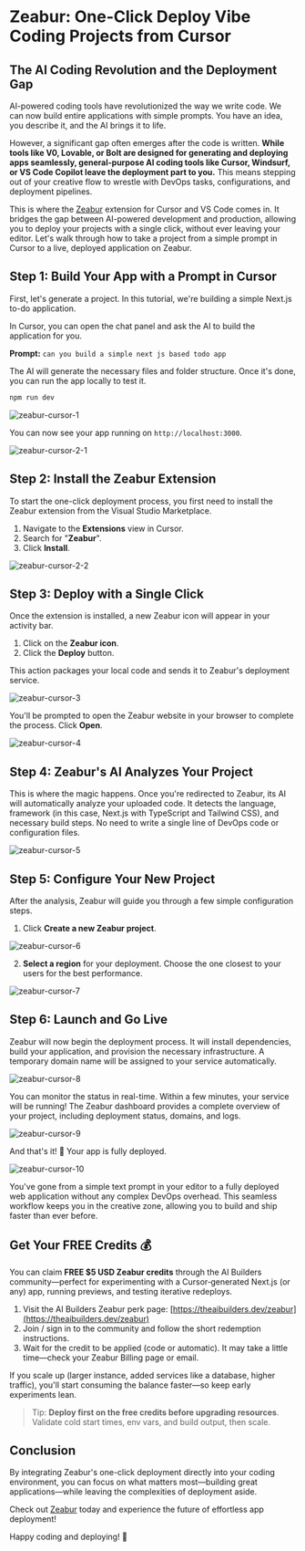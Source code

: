 # Zeabur: One-Click Deploy Vibe Coding Projects from Cursor

## The AI Coding Revolution and the Deployment Gap

AI-powered coding tools have revolutionized the way we write code. We can now build entire applications with simple prompts. You have an idea, you describe it, and the AI brings it to life.

However, a significant gap often emerges after the code is written. **While tools like V0, Lovable, or Bolt are designed for generating and deploying apps seamlessly, general-purpose AI coding tools like Cursor, Windsurf, or VS Code Copilot leave the deployment part to you.** This means stepping out of your creative flow to wrestle with DevOps tasks, configurations, and deployment pipelines.

This is where the [Zeabur](https://zeabur.com/referral?referralCode=aibuilders) extension for Cursor and VS Code comes in. It bridges the gap between AI-powered development and production, allowing you to deploy your projects with a single click, without ever leaving your editor. Let's walk through how to take a project from a simple prompt in Cursor to a live, deployed application on Zeabur.

## Step 1: Build Your App with a Prompt in Cursor

First, let's generate a project. In this tutorial, we're building a simple Next.js to-do application.

In Cursor, you can open the chat panel and ask the AI to build the application for you.

**Prompt:** `can you build a simple next js based todo app`

The AI will generate the necessary files and folder structure. Once it's done, you can run the app locally to test it.

```bash
npm run dev
```
![zeabur-cursor-1](/products/zeabur/zeabur-cursor-1.png)

You can now see your app running on `http://localhost:3000`.

![zeabur-cursor-2-1](/products/zeabur/zeabur-cursor-2-1.png)

## Step 2: Install the Zeabur Extension

To start the one-click deployment process, you first need to install the Zeabur extension from the Visual Studio Marketplace.

1.  Navigate to the **Extensions** view in Cursor.
2.  Search for "**Zeabur**".
3.  Click **Install**.

![zeabur-cursor-2-2](/products/zeabur/zeabur-cursor-2-2.png)

## Step 3: Deploy with a Single Click

Once the extension is installed, a new Zeabur icon will appear in your activity bar.

1.  Click on the **Zeabur icon**.
2.  Click the **Deploy** button.

This action packages your local code and sends it to Zeabur's deployment service.

![zeabur-cursor-3](/products/zeabur/zeabur-cursor-3.png)

You'll be prompted to open the Zeabur website in your browser to complete the process. Click **Open**.

![zeabur-cursor-4](/products/zeabur/zeabur-cursor-4.png)

## Step 4: Zeabur's AI Analyzes Your Project

This is where the magic happens. Once you're redirected to Zeabur, its AI will automatically analyze your uploaded code. It detects the language, framework (in this case, Next.js with TypeScript and Tailwind CSS), and necessary build steps. No need to write a single line of DevOps code or configuration files.

![zeabur-cursor-5](/products/zeabur/zeabur-cursor-5.png)

## Step 5: Configure Your New Project

After the analysis, Zeabur will guide you through a few simple configuration steps.

1.  Click **Create a new Zeabur project**.

![zeabur-cursor-6](/products/zeabur/zeabur-cursor-6.png)

2.  **Select a region** for your deployment. Choose the one closest to your users for the best performance.

![zeabur-cursor-7](/products/zeabur/zeabur-cursor-7.png)

## Step 6: Launch and Go Live

Zeabur will now begin the deployment process. It will install dependencies, build your application, and provision the necessary infrastructure. A temporary domain name will be assigned to your service automatically.

![zeabur-cursor-8](/products/zeabur/zeabur-cursor-8.png)

You can monitor the status in real-time. Within a few minutes, your service will be running! The Zeabur dashboard provides a complete overview of your project, including deployment status, domains, and logs.

![zeabur-cursor-9](/products/zeabur/zeabur-cursor-9.png)

And that's it! 🎉 Your app is fully deployed.

![zeabur-cursor-10](/products/zeabur/zeabur-cursor-10.png)

You've gone from a simple text prompt in your editor to a fully deployed web application without any complex DevOps overhead. This seamless workflow keeps you in the creative zone, allowing you to build and ship faster than ever before.

## Get Your FREE Credits 💰

You can claim **FREE $5 USD Zeabur credits** through the AI Builders community—perfect for experimenting with a Cursor‑generated Next.js (or any) app, running previews, and testing iterative redeploys.

1. Visit the AI Builders Zeabur perk page: [https://theaibuilders.dev/zeabur](https://theaibuilders.dev/zeabur)
2. Join / sign in to the community and follow the short redemption instructions.
3. Wait for the credit to be applied (code or automatic). It may take a little time—check your Zeabur Billing page or email.

If you scale up (larger instance, added services like a database, higher traffic), you'll start consuming the balance faster—so keep early experiments lean.

> Tip: **Deploy first on the free credits before upgrading resources**. Validate cold start times, env vars, and build output, then scale.

## Conclusion
By integrating Zeabur's one-click deployment directly into your coding environment, you can focus on what matters most—building great applications—while leaving the complexities of deployment aside. 

Check out [Zeabur](https://zeabur.com/referral?referralCode=aibuilders) today and experience the future of effortless app deployment!

Happy coding and deploying! 🎉